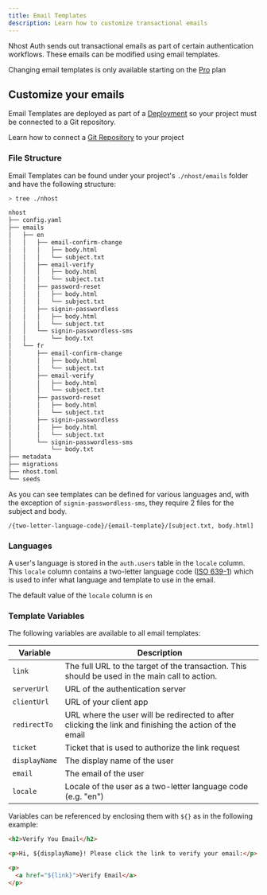 ```yaml
---
title: Email Templates
description: Learn how to customize transactional emails
---
```


Nhost Auth sends out transactional emails as part of certain authentication workflows. These emails can be modified using email templates.

<Info>Changing email templates is only available starting on the [Pro](https://nhost.io/pricing) plan</Info>

## Customize your emails

Email Templates are deployed as part of a [Deployment](/platform/deployments) so your project must be connected to a Git repository. 

<Check>Learn how to connect a [Git Repository](/platform/git) to your project</Check>

### File Structure

Email Templates can be found under your project's `./nhost/emails` folder and have the following structure:

```bash Terminal
> tree ./nhost

nhost
├── config.yaml
├── emails
│   ├── en
│   │   ├── email-confirm-change
│   │   │   ├── body.html
│   │   │   └── subject.txt
│   │   ├── email-verify
│   │   │   ├── body.html
│   │   │   └── subject.txt
│   │   ├── password-reset
│   │   │   ├── body.html
│   │   │   └── subject.txt
│   │   ├── signin-passwordless
│   │   │   ├── body.html
│   │   │   └── subject.txt
│   │   └── signin-passwordless-sms
│   │       └── body.txt
│   └── fr
│       ├── email-confirm-change
│       │   ├── body.html
│       │   └── subject.txt
│       ├── email-verify
│       │   ├── body.html
│       │   └── subject.txt
│       ├── password-reset
│       │   ├── body.html
│       │   └── subject.txt
│       ├── signin-passwordless
│       │   ├── body.html
│       │   └── subject.txt
│       └── signin-passwordless-sms
│           └── body.txt
├── metadata
├── migrations
├── nhost.toml
└── seeds
```

As you can see templates can be defined for various languages and, with the exception of `signin-passwordless-sms`, they require 2 files for the subject and body.

```
/{two-letter-language-code}/{email-template}/[subject.txt, body.html]
```

### Languages

A user's language is stored in the `auth.users` table in the `locale` column. This `locale` column contains a two-letter language code ([ISO 639-1](https://en.wikipedia.org/wiki/List_of_ISO_639-1_codes)) which is used to infer what language and template to use in the email.

<Info>The default value of the `locale` column is `en`</Info>

### Template Variables

The following variables are available to all email templates:

| Variable      | Description                                                                                                                        |
| -----------   | ---------------------------------------------------------------------------------------------------------------------------------- |
| `link`        | The full URL to the target of the transaction. This should be used in the main call to action. 				     |
| `serverUrl`   | URL of the authentication server                                                                                                   |
| `clientUrl`   | URL of your client app                                                                                                             |
| `redirectTo`  | URL where the user will be redirected to after clicking the link and finishing the action of the email                             |
| `ticket`      | Ticket that is used to authorize the link request                                                                                  |
| `displayName` | The display name of the user                                                                                                      |
| `email`       | The email of the user                                                                                                             |
| `locale`      | Locale of the user as a two-letter language code (e.g. "en")                                                                       |

Variables can be referenced by enclosing them with `${}` as in the following example: 

```html
<h2>Verify You Email</h2>

<p>Hi, ${displayName}! Please click the link to verify your email:</p>

<p>
  <a href="${link}">Verify Email</a>
</p>
```

